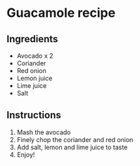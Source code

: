 # Guacamole recipe

## Ingredients
- Avocado x 2  
- Coriander  
- Red onion  
- Lemon juice
- Lime juice    
- Salt  

## Instructions
1. Mash the avocado
2. Finely chop the coriander and red onion
3. Add salt, lemon and lime juice to taste  
4. Enjoy!  
